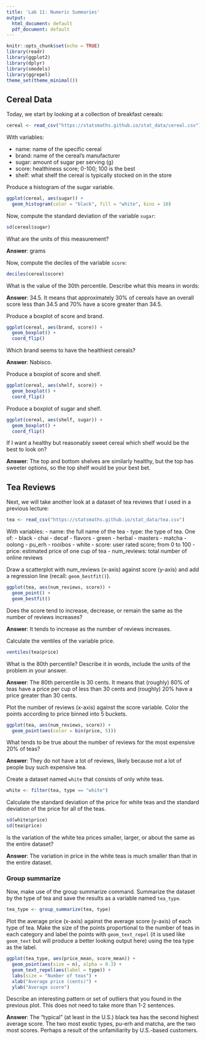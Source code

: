 ```yaml
---
title: 'Lab 11: Numeric Summaries'
output:
  html_document: default
  pdf_document: default
---
```


```r
knitr::opts_chunk$set(echo = TRUE)
library(readr)
library(ggplot2)
library(dplyr)
library(smodels)
library(ggrepel)
theme_set(theme_minimal())
```


## Cereal Data

Today, we start by looking at a collection of breakfast cereals:

```r
cereal <- read_csv("https://statsmaths.github.io/stat_data/cereal.csv")
```

With variables:

- name: name of the specific cereal
- brand: name of the cereal's manufacturer
- sugar: amount of sugar per serving (g)
- score: healthiness score; 0-100; 100 is the best
- shelf: what shelf the cereal is typically stocked on in the store

Produce a histogram of the sugar variable.

```r
ggplot(cereal, aes(sugar)) +
  geom_histogram(color = "black", fill = "white", bins = 10)
```

Now, compute the standard deviation of the variable `sugar`:

```r
sd(cereal$sugar)
```

What are the units of this measurement?


**Answer**: grams

Now, compute the deciles of the variable `score`:

```r
deciles(cereal$score)
```

What is the value of the 30th percentile. Describe what this means in words:

**Answer**: 34.5. It means that approximately 30% of cereals have an overall
score less than 34.5 and 70% have a score greater than 34.5.

Produce a boxplot of score and brand.

```r
ggplot(cereal, aes(brand, score)) +
  geom_boxplot() +
  coord_flip()
```

Which brand seems to have the healthiest cereals?

**Answer**: Nabisco.

Produce a boxplot of score and shelf.

```r
ggplot(cereal, aes(shelf, score)) +
  geom_boxplot() +
  coord_flip()
```

Produce a boxplot of sugar and shelf.

```r
ggplot(cereal, aes(shelf, sugar)) +
  geom_boxplot() +
  coord_flip()
```

If I want a healthy but reasonably sweet cereal which shelf would be the
best to look on?

**Answer**: The top and bottom shelves are similarly healthy, but the top has
sweeter options, so the top shelf would be your best bet.

## Tea Reviews

Next, we will take another look at a dataset of tea reviews that I used in
a previous lecture:

```r
tea <- read_csv("https://statsmaths.github.io/stat_data/tea.csv")
```

With variables:
- name: the full name of the tea
- type: the type of tea. One of:
    - black
    - chai
    - decaf
    - flavors
    - green
    - herbal
    - masters
    - matcha
    - oolong
    - pu_erh
    - rooibos
    - white
- score: user rated score; from 0 to 100
- price: estimated price of one cup of tea
- num_reviews: total number of online reviews

Draw a scatterplot with num_reviews (x-axis) against score (y-axis) and add a
regression line (recall: `geom_bestfit()`).

```r
ggplot(tea, aes(num_reviews, score)) +
  geom_point() +
  geom_bestfit()
```

Does the score tend to increase, decrease, or remain the same as the number
of reviews increases?

**Answer**: It tends to increase as the number of reviews increases.

Calculate the ventiles of the variable price.

```r
ventiles(tea$price)
```

What is the 80th percentile? Describe it in words, include the units of the
problem in your answer.

**Answer**: The 80th percentile is 30 cents. It means that (roughly) 80% of 
teas have a price per cup of less than 30 cents and (roughly) 20% have a price
greater than 30 cents.

Plot the number of reviews (x-axis) against the score variable. Color
the points according to price binned into 5 buckets.

```r
ggplot(tea, aes(num_reviews, score)) +
  geom_point(aes(color = bin(price, 5)))
```

What tends to be true about the number of reviews for the most expensive
20% of teas?

**Answer**: They do not have a lot of reviews, likely because not a lot of 
people buy such expensive tea.

Create a dataset named `white` that consists of only white teas.

```r
white <- filter(tea, type == "white")
```

Calculate the standard deviation of the price for white teas and the
standard deviation of the price for all of the teas.

```r
sd(white$price)
sd(tea$price)
```

Is the variation of the white tea prices smaller, larger, or about the same
as the entire dataset?

**Answer**: The variation in price in the white teas is much smaller than that
in the entire dataset.

### Group summarize

Now, make use of the group summarize command. Summarize the dataset by the
type of tea and save the results as a variable named `tea_type`.

```r
tea_type <- group_summarize(tea, type)
```

Plot the average price (x-axis) against the average score (y-axis) of
each type  of tea. Make the size of the points proportional to the number
of teas in each category and label the points with `geom_text_repel` (it is
used like `geom_text` but will produce a better looking output here) using the
tea type as the label.

```r
ggplot(tea_type, aes(price_mean, score_mean)) +
  geom_point(aes(size = n), alpha = 0.3) +
  geom_text_repel(aes(label = type)) +
  labs(size = "Number of teas") +
  xlab("Average price (cents)") +
  ylab("Average score")
```

Describe an interesting pattern or set of outliers that you found in the
previous plot. This does not need to take more than 1-2 sentences.

**Answer**: The "typical" (at least in the U.S.) black tea has the second
highest average score. The two most exotic types, pu-erh and matcha, are the
two most scores. Perhaps a result of the unfamiliarity by U.S.-based customers.

